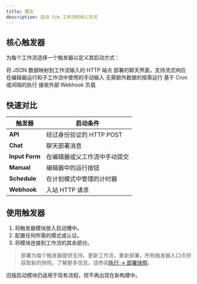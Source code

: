 ```yaml
---
title: 概览
description: 启动 Sim 工作流的核心方式
---
```



## 核心触发器

为每个工作流选择一个触发器以定义其启动方式：

<Cards>
  <Card title="API" href="/triggers/api">
    将 JSON 数据映射到工作流输入的 HTTP 端点
  </Card>
  <Card title="Chat" href="/triggers/chat">
    部署的聊天界面，支持流式响应
  </Card>
  <Card title="Input Form" href="/triggers/input-form">
    在编辑器运行和子工作流中使用的手动输入
  </Card>
  <Card title="Manual" href="/triggers/manual">
    无需额外数据的按需运行
  </Card>
  <Card title="Schedule" href="/triggers/schedule">
    基于 Cron 或间隔的执行
  </Card>
  <Card title="Webhook" href="/triggers/webhook">
    接收外部 Webhook 负载
  </Card>
</Cards>

## 快速对比

| 触发器 | 启动条件 |
|---------|-----------------|
| **API** | 经过身份验证的 HTTP POST |
| **Chat** | 聊天部署消息 |
| **Input Form** | 在编辑器或父工作流中手动提交 |
| **Manual** | 编辑器中的运行按钮 |
| **Schedule** | 在计划模式中管理的计时器 |
| **Webhook** | 入站 HTTP 请求 |

## 使用触发器

1. 将触发器模块放入启动槽中。
2. 配置任何所需的模式或认证。
3. 将模块连接到工作流的其余部分。

> 部署为每个触发器提供支持。更新工作流，重新部署，所有触发器入口点将获取新的快照。了解更多信息，请参阅[执行 → 部署快照](/execution)。

旧版启动模块仍适用于现有流程，但不再出现在新构建中。
